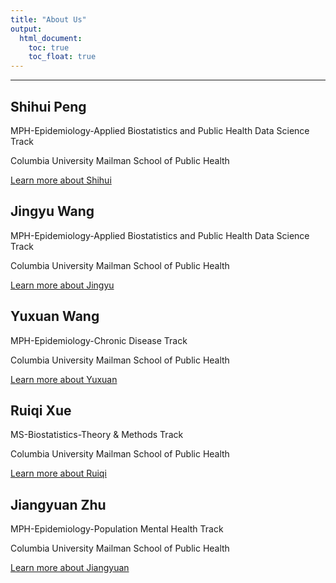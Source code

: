 ```yaml
---
title: "About Us"
output: 
  html_document:
    toc: true
    toc_float: true
---
```

----------------

## **Shihui Peng** 

MPH-Epidemiology-Applied Biostatistics and Public Health Data Science Track

Columbia University Mailman School of Public Health

[Learn more about Shihui](https://pengshihui99.github.io/)
 

## **Jingyu Wang** 

MPH-Epidemiology-Applied Biostatistics and Public Health Data Science Track

Columbia University Mailman School of Public Health

[Learn more about Jingyu](https://cuwings.github.io/jingyu-wang.github.io/)


## **Yuxuan Wang** 

MPH-Epidemiology-Chronic Disease Track

Columbia University Mailman School of Public Health

[Learn more about Yuxuan](https://rain9889.github.io/)


## **Ruiqi Xue** 

MS-Biostatistics-Theory & Methods Track

Columbia University Mailman School of Public Health

[Learn more about Ruiqi](https://ruiqixue126.github.io/) 
 

## **Jiangyuan Zhu** 

MPH-Epidemiology-Population Mental Health Track

Columbia University Mailman School of Public Health

[Learn more about Jiangyuan](https://arceezhu.github.io)
